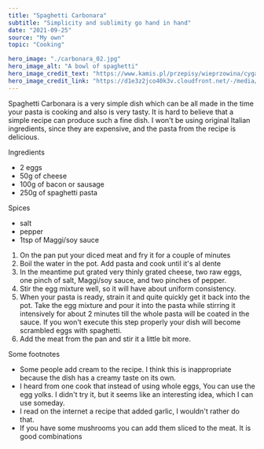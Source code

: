 ---
title: "Spaghetti Carbonara"
subtitle: "Simplicity and sublimity go hand in hand"
date: "2021-09-25"
source: "My own"
topic: "Cooking"

hero_image: "./carbonara_02.jpg"
hero_image_alt: "A bowl of spaghetti"
hero_image_credit_text: "https://www.kamis.pl/przepisy/wieprzowina/cyganski-kociolek-z-kielbasa"
hero_image_credit_link: "https://d1e3z2jco40k3v.cloudfront.net/-/media/kamispl-2016/product/800_recrop/cyganski_kociolek_z_kielbasa_800.jpg?rev=88372ffefb4449fdb2d8e53346a5ce04&vd=20200704T053704Z&ir=1&width=450&height=450&crop=auto&quality=75&speed=2&extension=webp&hash=06FA26B6A3193A2C07B0D3159F342C63"
---

Spaghetti Carbonara is a very simple dish which can be all made in the time your pasta is cooking and also is very tasty. It is hard 
to believe that a simple recipe can produce such a fine dish.
I won't be using original Italian ingredients, since they are expensive, and 
the pasta from the recipe is delicious.

Ingredients
- 2 eggs
- 50g of cheese
- 100g of bacon or sausage
- 250g of spaghetti pasta

Spices
- salt
- pepper
- 1tsp of Maggi/soy sauce

1. On the pan put your diced meat and fry it for a couple of minutes
2. Boil the water in the pot. Add pasta and cook until it's al dente
3. In the meantime put grated very thinly grated cheese, two raw eggs,
one pinch of salt, Maggi/soy sauce, and two pinches of pepper.
4. Stir the egg mixture well, so it will have about uniform consistency.
5. When your pasta is ready, strain it and quite quickly get it back into
the pot. Take the egg mixture and pour it into the pasta while stirring it intensively
for about 2 minutes till the whole pasta will be coated in the sauce.
If you won't execute this step properly your dish will become scrambled eggs with spaghetti.
6. Add the meat from the pan and stir it a little bit more.

Some footnotes

- Some people add cream to the recipe. I think this is inappropriate
because the dish has a creamy taste on its own.
- I heard from one cook that instead of using whole eggs, You can use the egg yolks. I didn't try it, but it seems like an interesting idea, which I can use someday.
- I read on the internet a recipe that added garlic, I wouldn't rather do that.
- If you have some mushrooms you can add them sliced to the meat. It is 
good combinations  